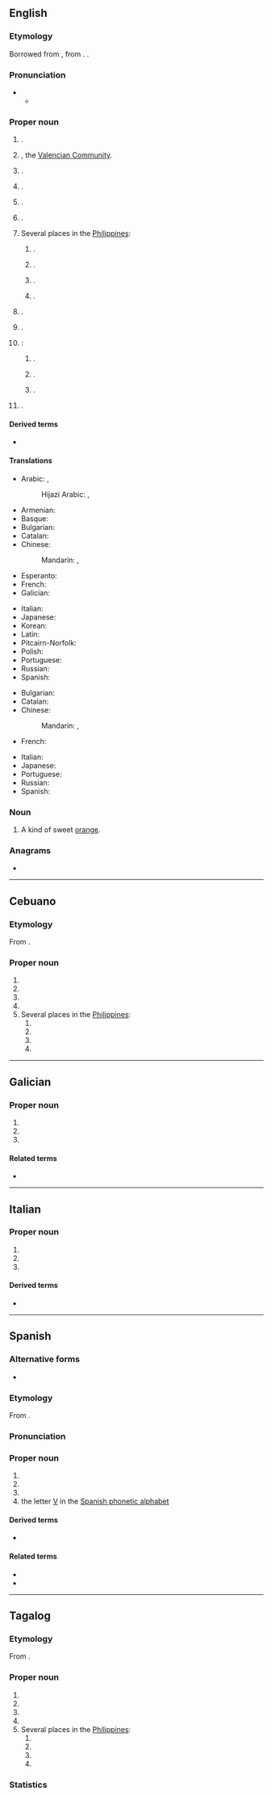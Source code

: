 {{also|valencia|valencià|valência|València|Valência}}
==English==
{{wikipedia|Valencia (autonomous community)}}
{{wikipedia}}
{{wikipedia|Valencia orange}}

===Etymology===
Borrowed from {{bor|en|es|Valencia}}, from {{der|en|la|Valentia}}. {{doublet|en|Valence}}.

===Pronunciation===
* {{IPA|en|/vəˈlɛnsi.ə/}}
** {{audio|en|LL-Q1860 (eng)-Vealhurl-Valencia.wav|Audio (UK)}}

===Proper noun===
{{en-proper noun}}

# {{place|en|capital city|acomm:pref/Valencia|c/Spain}}.
# {{place|en|autonomous community|c/Spain}}, the [[Valencian Community]].
# {{place|en|province|acomm:pref/Valencia|c/Spain}}.
# {{place|en|town/and/municipality|dept/Córdoba|in northern|c/Colombia}}.
# {{place|en|capital city|can/Valencia|c/Ecuador}}.
# {{place|en|canton|p:Suf/Los Ríos|c/Ecuador}}.
# Several places in the [[Philippines]]:
## {{place|en|municipality|p/Bohol|c/Philippines}}.
## {{place|en|city|p/Bukidnon|c/Philippines}}.
## {{place|en|barangay|mun:pref/Cagdianao|p/Dinagat Islands|c/Philippines}}.
## {{place|en|municipality|p/Negros Oriental|c/Philippines}}.
# {{place|en|area|barrio:pref/Universidad|in the|city:pref/San Juan|terr/Puerto Rico}}.
# {{place|en|town|in northeastern|isl:suf/Trinidad|c/Trinidad and Tobago}}.
# {{place|en|Several places in the <<c/USA>>}}:
## {{place|en|neighborhood|city:pref/Santa Clarita|co/Los Angeles County|s/California}}.
## {{place|en|CDP|co/Valencia County|s/New Mexico}}.
## {{place|en|borough|co/Butler County|s/Pennsylvania}}.
# {{place|en|capital city|s:pref/Carabobo|c/Venezuela}}.

====Derived terms====
* {{l|en|Valencia County}}

====Translations====
{{trans-top|capital of the Valencian Community}}
* Arabic: {{t|ar|فَالِنْسِيَا|f|tr=falinsiyā}}, {{t|ar|بَلِنْسِيَة|f}}
*: Hijazi Arabic: {{t|acw|بلنسية|f|tr=balinsiya}}, {{t|acw|ڤلنسيا|f|tr=valinsiya}}
* Armenian: {{t|hy|Վալենսիա}}
* Basque: {{t|eu|Valentzia}}
* Bulgarian: {{t|bg|Вале́нсия|f}}
* Catalan: {{t+|ca|València|f}}
* Chinese:
*: Mandarin: {{t+|cmn|巴倫西亞|sc=Hani}}, {{t+|cmn|巴伦西亚|tr=Wǎlúnxīyǎ|sc=Hani}}
* Esperanto: {{t|eo|Valencio}}
* French: {{t+|fr|Valence|f}}
* Galician: {{t+|gl|Valencia|f}}
{{trans-mid}}
* Italian: {{t+|it|Valencia|f}}
* Japanese: {{t|ja|バレンシア|tr=Barenshia}}
* Korean: {{t|ko|^발렌시아}}
* Latin: {{t|la|Valentia|f}}
* Pitcairn-Norfolk: {{t|pih|Valensyaa}}
* Polish: {{t+|pl|Walencja}}
* Portuguese: {{t+|pt|Valência|f}}
* Russian: {{t+|ru|Вале́нсия|f}}
* Spanish: {{t+|es|Valencia|f}}
{{trans-bottom}}

{{trans-top|city in Venezuela}}
* Bulgarian: {{t|bg|Вале́нсия|f}}
* Catalan: {{t|ca|Valencia|f}}
* Chinese:
*: Mandarin: {{t+|cmn|巴倫西亞|sc=Hani}}, {{t+|cmn|巴伦西亚|tr=Wǎlúnxīyǎ|sc=Hani}}
* French: {{t+|fr|Valencia|f}}
{{trans-mid}}
* Italian: {{t+|it|Valencia|f}}
* Japanese: {{t|ja|バレンシア|tr=Barenshia}}
* Portuguese: {{t+|pt|Valência|f}}
* Russian: {{t+|ru|Вале́нсия|f}}
* Spanish: {{t+|es|Valencia|f}}
{{trans-bottom}}

===Noun===
{{en-noun}}

# A kind of sweet [[orange]].

===Anagrams===
* {{anagrams|en|a=aaceilnv|valiance}}

----

==Cebuano==

===Etymology===
From {{bor|ceb|es|Valencia}}.

===Proper noun===
{{head|ceb|proper noun}}

# {{surname|ceb|from=Spanish}}
# {{place|ceb|capital city|acomm:pref/Valencia|c/Spain|t1=Valencia}}
# {{place|ceb|autonomous community|c/Spain|t1=Valencia|t2=Valencian Community}}
# {{place|ceb|province|acomm:pref/Valencia|c/Spain|t1=Valencia}}
# Several places in the [[Philippines]]:
## {{place|ceb|municipality|p/Bohol|c/Philippines|t1=Valencia}}
## {{place|ceb|city|p/Bukidnon|c/Philippines|t1=Valencia}}
## {{place|ceb|barangay|mun:pref/Cagdianao|p/Dinagat Islands|c/Philippines|t1=Valencia}}
## {{place|ceb|municipality|p/Negros Oriental|c/Philippines|t1=Valencia}}

----

==Galician==

===Proper noun===
{{gl-proper noun}}

# {{place|gl|capital city|acomm:pref/Valencia|c/Spain|t1=Valencia}}
# {{place|gl|autonomous community|c/Spain|t1=Valencia|t2=Valencian Community}}
# {{place|gl|province|acomm:pref/Valencia|c/Spain|t1=Valencia}}

====Related terms====
* {{l|gl|valenciano}}

----

==Italian==

===Proper noun===
{{it-proper noun|f}}

# {{place|it|capital city|acomm:pref/Valencia|c/Spain|t1=Valencia}}
# {{place|it|autonomous community|c/Spain|t1=Valencia|t2=Valencian Community}}
# {{place|it|province|acomm:pref/Valencia|c/Spain|t1=Valencia}}

====Derived terms====
* {{l|it|valenciano}}

----

==Spanish==

===Alternative forms===
* {{alter|es|Val.||abbreviation}}

===Etymology===
From {{inh|es|la|Valentia}}.

===Pronunciation===
{{es-IPA}}

===Proper noun===
{{es-proper noun|f}}

# {{place|es|capital city|acomm:pref/Valencia|c/Spain|t1=Valencia}}
# {{place|es|autonomous community|c/Spain|t1=Valencia|t2=Valencian Community}}
# {{place|es|province|acomm:pref/Valencia|c/Spain|t1=Valencia}}
# the letter [[V]] in the [[:Appendix:Spanish phonetic alphabet|Spanish phonetic alphabet]]

====Derived terms====
* {{l|es|valenciano}}

====Related terms====
* {{l|es|valentía}}
* {{l|es|valiente}}

----

==Tagalog==

===Etymology===
From {{bor|tl|es|Valencia}}.

===Proper noun===
{{head|tl|proper noun}}

# {{surname|tl|from=Spanish}}
# {{place|tl|capital city|acomm:pref/Valencia|c/Spain|t1=Valencia}}
# {{place|tl|autonomous community|c/Spain|t1=Valencia|t2=Valencian Community}}
# {{place|tl|province|acomm:pref/Valencia|c/Spain|t1=Valencia}}
# Several places in the [[Philippines]]:
## {{place|tl|municipality|p/Bohol|c/Philippines|t1=Valencia}}
## {{place|tl|city|p/Bukidnon|c/Philippines|t1=Valencia}}
## {{place|tl|barangay|mun:pref/Cagdianao|p/Dinagat Islands|c/Philippines|t1=Valencia}}
## {{place|tl|municipality|p/Negros Oriental|c/Philippines|t1=Valencia}}

===Statistics===
{{surname-philippines-forebears|name=Valencia|rank=93rd|count=195,300}}